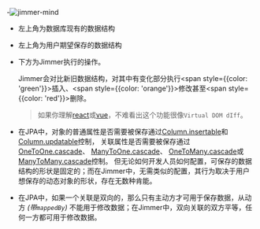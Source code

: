 
-![jimmer-mind](@site/static/img/save.png)

<Divider>
<Chip label="功能简介"/>
</Divider>

-   左上角为数据库现有的数据结构

-   左上角为用户期望保存的数据结构

-   下方为Jimmer执行的操作。

    Jimmer会对比新旧数据结构，对其中有变化部分执行<span style={{color: 'green'}}>插入</span>、<span style={{color: 'orange'}}>修改</span>甚至<span style={{color: 'red'}}>删除</span>。

    >   如果你理解[react](https://react.dev/)或[vue](https://vuejs.org/)，不难看出这个功能很像`Virtual DOM dIff`。

<Divider>
<Chip label="和JPA的差异"/>
</Divider>

-   在JPA中，对象的普通属性是否需要被保存通过[Column.insertable](https://docs.oracle.com/javaee/7/api/javax/persistence/Column.html#insertable--)和
    [Column.updatable](https://docs.oracle.com/javaee/7/api/javax/persistence/Column.html#updatable--)控制，
    关联属性是否需要被保存通过[OneToOne.cascade](https://docs.oracle.com/javaee/7/api/javax/persistence/OneToOne.html#cascade--)、
    [ManyToOne.cascade](https://docs.oracle.com/javaee/7/api/javax/persistence/ManyToOne.html#cascade--)、
    [OneToMany.cascade](https://docs.oracle.com/javaee/7/api/javax/persistence/OneToMany.html#cascade--)或
    [ManyToMany.cascade](https://docs.oracle.com/javaee/7/api/javax/persistence/ManyToMany.html#cascade--)控制。
    但无论如何开发人员如何配置，可保存的数据结构的形状是固定的；而在Jimmer中，无需类似的配置，其行为取决于用户想保存的动态对象的形状，存在无数种肯能。

-   在JPA中，如果一个关联是双向的，那么只有主动方才可用于保存数据，从动方 *(带`mappedBy`)* 不能用于修改数据；在Jimmer中，双向关联的双方平等，任何一方都可用于修改数据。
